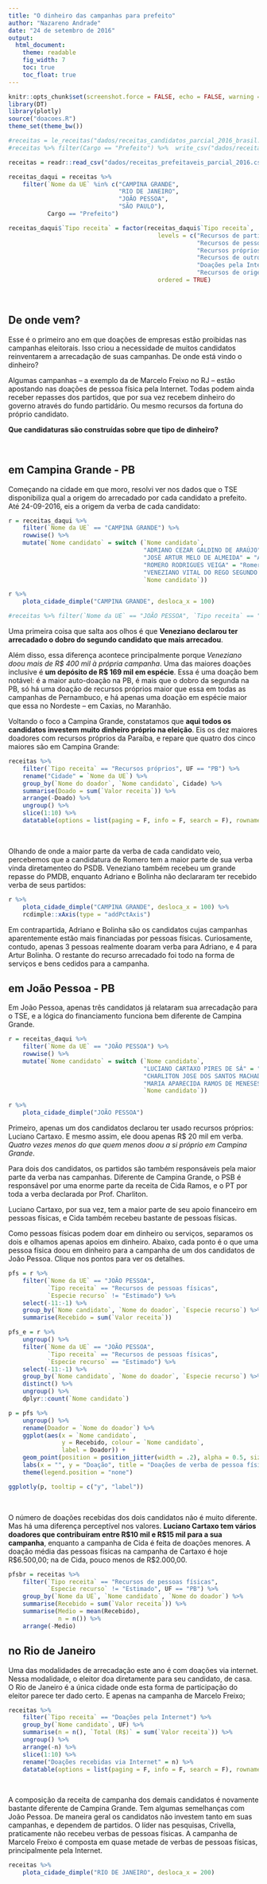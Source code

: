 ```yaml
---
title: "O dinheiro das campanhas para prefeito"
author: "Nazareno Andrade"
date: "24 de setembro de 2016"
output: 
  html_document:
    theme: readable
    fig_width: 7
    toc: true
    toc_float: true
---
```


```r
knitr::opts_chunk$set(screenshot.force = FALSE, echo = FALSE, warning = FALSE) 
library(DT)
library(plotly)
source("doacoes.R")
theme_set(theme_bw())

#receitas = le_receitas("dados/receitas_candidatos_parcial_2016_brasil.txt")
#receitas %>% filter(Cargo == "Prefeito") %>%  write_csv("dados/receitas_prefeitaveis_parcial_2016.csv")

receitas = readr::read_csv("dados/receitas_prefeitaveis_parcial_2016.csv")

receitas_daqui = receitas %>% 
    filter(`Nome da UE` %in% c("CAMPINA GRANDE", 
                               "RIO DE JANEIRO", 
                               "JOÃO PESSOA", 
                               "SÃO PAULO"), 
           Cargo == "Prefeito") 

receitas_daqui$`Tipo receita` = factor(receitas_daqui$`Tipo receita`, 
                                          levels = c("Recursos de partido político", 
                                                     "Recursos de pessoas físicas", 
                                                     "Recursos próprios", 
                                                     "Recursos de outros candidatos", 
                                                     "Doações pela Internet", 
                                                     "Recursos de origens não identificadas"), 
                                          ordered = TRUE)

```

<br> 

## De onde vem?

Esse é o primeiro ano em que doações de empresas estão proibidas nas campanhas eleitorais. Isso criou a necessidade de muitos candidatos reinventarem a arrecadação de suas campanhas. De onde está vindo o dinheiro? 

Algumas campanhas -- a exemplo da de Marcelo Freixo no RJ -- estão apostando nas doações de pessoa física pela Internet. Todas podem ainda receber repasses dos partidos, que por sua vez recebem dinheiro do governo através do fundo partidário. Ou mesmo recursos da fortuna do próprio candidato. 

**Que candidaturas são construídas sobre que tipo de dinheiro?**

<br>

## em Campina Grande - PB 

Começando na cidade em que moro, resolvi ver nos dados que o TSE disponibiliza qual a origem do arrecadado por cada candidato a prefeito. Até 24-09-2016, eis a origem da verba de cada candidato: 

```r
r = receitas_daqui %>% 
    filter(`Nome da UE` == "CAMPINA GRANDE") %>% 
    rowwise() %>% 
    mutate(`Nome candidato` = switch (`Nome candidato`,
                                      "ADRIANO CEZAR GALDINO DE ARAÚJO" = "Adriano Galdino", 
                                      "JOSÉ ARTUR MELO DE ALMEIDA" = "Artur Bolinha", 
                                      "ROMERO RODRIGUES VEIGA" = "Romero", 
                                      "VENEZIANO VITAL DO REGO SEGUNDO NETO" = "Veneziano", 
                                      `Nome candidato`))

r %>% 
    plota_cidade_dimple("CAMPINA GRANDE", desloca_x = 100) 

#receitas %>% filter(`Nome da UE` == "JOÃO PESSOA", `Tipo receita` == "Recursos próprios") %>% select(-11:-1) %>% group_by(`Nome candidato`, `Nome do doador`, `Fonte recurso`) %>% summarise(x = sum(`Valor receita`)) %>% View()
```

Uma primeira coisa que salta aos olhos é que **Veneziano declarou ter arrecadado o dobro do segundo candidato que mais arrecadou**. 

Além disso, essa diferença acontece principalmente porque *Veneziano doou mais de R$ 400 mil à própria campanha*. Uma das maiores doações inclusive é **um depósito de R$ 169 mil em espécie**. Essa é uma doação bem notável: é a maior auto-doação na PB, é mais que o dobro da segunda na PB, só há uma doação de recursos próprios maior que essa em todas as campanhas de Pernambuco, e há apenas uma doação em espécie maior que essa no Nordeste -- em Caxias, no Maranhão.

Voltando o foco a Campina Grande, constatamos que **aqui todos os candidatos investem muito dinheiro próprio na eleição**.  Eis os dez maiores doadores com recursos próprios da Paraíba, e repare que quatro dos cinco maiores são em Campina Grande: 

```r
receitas %>% 
    filter(`Tipo receita` == "Recursos próprios", UF == "PB") %>% 
    rename("Cidade" = `Nome da UE`) %>% 
    group_by(`Nome do doador`, `Nome candidato`, Cidade) %>% 
    summarise(Doado = sum(`Valor receita`)) %>% 
    arrange(-Doado) %>% 
    ungroup() %>% 
    slice(1:10) %>%
    datatable(options = list(paging = F, info = F, search = F), rownames = FALSE)
```

<br> 

Olhando de onde a maior parte da verba de cada candidato veio, percebemos que a candidatura de Romero tem a maior parte de sua verba vinda diretamenteo do PSDB. Veneziano também recebeu um grande repasse do PMDB, enquanto Adriano e Bolinha não declararam ter recebido verba de seus partidos: 

```r
r %>% 
    plota_cidade_dimple("CAMPINA GRANDE", desloca_x = 100) %>% 
    rcdimple::xAxis(type = "addPctAxis")
```

Em contrapartida, Adriano e Bolinha são os candidatos cujas campanhas aparentemente estão mais financiadas por pessoas físicas. Curiosamente, contudo, apenas 3 pessoas realmente doaram verba para Adriano, e 4 para Artur Bolinha. O restante do recurso arrecadado foi todo na forma de serviços e bens cedidos para a campanha.

## em João Pessoa - PB

Em João Pessoa, apenas três candidatos já relataram sua arrecadação para o TSE, e a lógica do financiamento funciona bem diferente de Campina Grande. 

```r
r = receitas_daqui %>% 
    filter(`Nome da UE` == "JOÃO PESSOA") %>% 
    rowwise() %>% 
    mutate(`Nome candidato` = switch (`Nome candidato`,
                                      "LUCIANO CARTAXO PIRES DE SÁ" = "Luciano Cartaxo", 
                                      "CHARLITON JOSE DOS SANTOS MACHADO" = "Prof Charliton", 
                                      "MARIA APARECIDA RAMOS DE MENESES" = "Cida Ramos", 
                                      `Nome candidato`))

r %>% 
    plota_cidade_dimple("JOÃO PESSOA")
```

Primeiro, apenas um dos candidatos declarou ter usado recursos próprios: Luciano Cartaxo. E mesmo assim, ele doou apenas R$ 20 mil em verba. *Quatro vezes menos do que quem menos doou a si próprio em Campina Grande*.

Para dois dos candidatos, os partidos são também responsáveis pela maior parte da verba nas campanhas. Diferente de Campina Grande, o PSB é responsável por uma enorme parte da receita de Cida Ramos, e o PT por toda a verba declarada por Prof. Charliton. 

Luciano Cartaxo, por sua vez, tem a maior parte de seu apoio financeiro em pessoas físicas, e Cida também recebeu bastante de pessoas físicas. 

Como pessoas físicas podem doar em dinheiro ou serviços, separamos os dois e olhamos apenas apoios em dinheiro. Abaixo, cada ponto é o que uma pessoa física doou em dinheiro para a campanha de um dos candidatos de João Pessoa. Clique nos pontos para ver os detalhes.

```r
pfs = r %>% 
    filter(`Nome da UE` == "JOÃO PESSOA", 
           `Tipo receita` == "Recursos de pessoas físicas", 
           `Especie recurso` != "Estimado") %>% 
    select(-11:-1) %>% 
    group_by(`Nome candidato`, `Nome do doador`, `Especie recurso`) %>% 
    summarise(Recebido = sum(`Valor receita`)) 

pfs_e = r %>% 
    ungroup() %>% 
    filter(`Nome da UE` == "JOÃO PESSOA", 
           `Tipo receita` == "Recursos de pessoas físicas", 
           `Especie recurso` == "Estimado") %>% 
    select(-11:-1) %>% 
    group_by(`Nome candidato`, `Nome do doador`, `Especie recurso`) %>% 
    distinct() %>% 
    ungroup() %>% 
    dplyr::count(`Nome candidato`)

p = pfs %>% 
    ungroup() %>% 
    rename(Doador = `Nome do doador`) %>% 
    ggplot(aes(x = `Nome candidato`, 
               y = Recebido, colour = `Nome candidato`, 
               label = Doador)) + 
    geom_point(position = position_jitter(width = .2), alpha = 0.5, size = 2.5) + 
    labs(x = "", y = "Doação", title = "Doações de verba de pessoa física") + 
    theme(legend.position = "none")

ggplotly(p, tooltip = c("y", "label"))
```

<br> 

O número de doações recebidas dos dois candidatos não é muito diferente. Mas há uma diferença perceptível nos valores. **Luciano Cartaxo tem vários doadores que contribuíram entre R$10 mil e R$15 mil para a sua campanha**, enquanto a campanha de Cida é feita de doações menores. A doação média das pessoas físicas na campanha de Cartaxo é hoje R$6.500,00; na de Cida, pouco menos de R$2.000,00.

```r
pfsbr = receitas %>% 
    filter(`Tipo receita` == "Recursos de pessoas físicas", 
           `Especie recurso` != "Estimado", UF == "PB") %>% 
    group_by(`Nome da UE`, `Nome candidato`, `Nome do doador`) %>% 
    summarise(Recebido = sum(`Valor receita`)) %>% 
    summarise(Medio = mean(Recebido), 
              n = n()) %>% 
    arrange(-Medio)
```


## no Rio de Janeiro

Uma das modalidades de arrecadação este ano é com doações via internet. Nessa modalidade, o eleitor doa diretamente para seu candidato, de casa. O Rio de Janeiro é a única cidade onde esta forma de participação do eleitor parece ter dado certo. E apenas na campanha de Marcelo Freixo; 

```r
receitas %>% 
    filter(`Tipo receita` == "Doações pela Internet") %>% 
    group_by(`Nome candidato`, UF) %>% 
    summarise(n = n(), `Total (R$)` = sum(`Valor receita`)) %>% 
    ungroup() %>% 
    arrange(-n) %>% 
    slice(1:10) %>% 
    rename("Doações recebidas via Internet" = n) %>% 
    datatable(options = list(paging = F, info = F, search = F), rownames = FALSE)
```

<br> 

A composição da receita de campanha dos demais candidatos é novamente bastante diferente de Campina Grande. Tem algumas semelhanças com João Pessoa. De maneira geral os candidatos não investem tanto em suas campanhas, e dependem de partidos. O líder nas pesquisas, Crivella, praticamente não recebeu verbas de pessoas físicas. A campanha de Marcelo Freixo é composta em quase metade de verbas de pessoas físicas, principalmente pela Internet.

```r
receitas %>% 
    plota_cidade_dimple("RIO DE JANEIRO", desloca_x = 200)
```

